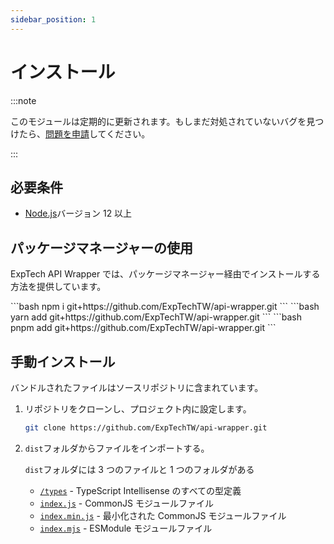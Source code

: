 ```yaml
---
sidebar_position: 1
---
```



# インストール

:::note

このモジュールは定期的に更新されます。もしまだ対処されていないバグを見つけたら、[問題を申請](https://github.com/ExpTechTW/api-wrapper/issues/new)してください。

:::

## 必要条件

- [Node.js](https://nodejs.org)バージョン 12 以上

## パッケージマネージャーの使用

ExpTech API Wrapper では、パッケージマネージャー経由でインストールする方法を提供しています。

<Tabs groupId="pacakge-manager">
  <TabItem value="npm" label="npm">
    ```bash npm i git+https://github.com/ExpTechTW/api-wrapper.git ```
  </TabItem>
  <TabItem value="yarn" label="Yarn">
    ```bash yarn add git+https://github.com/ExpTechTW/api-wrapper.git ```
  </TabItem>
  <TabItem value="pnpm" label="pnpm">
    ```bash pnpm add git+https://github.com/ExpTechTW/api-wrapper.git ```
  </TabItem>
</Tabs>

## 手動インストール

バンドルされたファイルはソースリポジトリに含まれています。

1. リポジトリをクローンし、プロジェクト内に設定します。

   ```bash
   git clone https://github.com/ExpTechTW/api-wrapper.git
   ```

2. `dist`フォルダからファイルをインポートする。

   `dist`フォルダには 3 つのファイルと 1 つのフォルダがある

   - [`/types`](https://github.com/ExpTechTW/api-wrapper/blob/main/dist/types) - TypeScript Intellisense のすべての型定義
   - [`index.js`](https://github.com/ExpTechTW/api-wrapper/blob/main/dist/index.js) - CommonJS モジュールファイル
   - [`index.min.js`](https://github.com/ExpTechTW/api-wrapper/blob/main/dist/index.min.js) - 最小化された CommonJS モジュールファイル
   - [`index.mjs`](https://github.com/ExpTechTW/api-wrapper/blob/main/dist/index.mjs) - ESModule モジュールファイル

